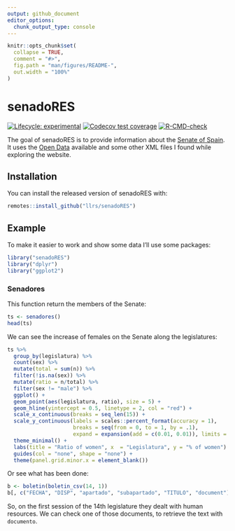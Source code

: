 ```yaml
---
output: github_document
editor_options: 
  chunk_output_type: console
---
```


<!-- README.md is generated from README.Rmd. Please edit that file -->

```r
knitr::opts_chunk$set(
  collapse = TRUE,
  comment = "#>",
  fig.path = "man/figures/README-",
  out.width = "100%"
)
```

# senadoRES

<!-- badges: start -->
[![Lifecycle: experimental](https://img.shields.io/badge/lifecycle-experimental-orange.svg)](https://www.tidyverse.org/lifecycle/#experimental)
[![Codecov test coverage](https://codecov.io/gh/rOpenSpain/senadoRES/branch/master/graph/badge.svg)](https://codecov.io/gh/rOpenSpain/senadoRES?branch=master)
[![R-CMD-check](https://github.com/rOpenSpain/senadoRES/actions/workflows/R-CMD-check.yaml/badge.svg)](https://github.com/rOpenSpain/senadoRES/actions/workflows/R-CMD-check.yaml)
<!-- badges: end -->

The goal of senadoRES is to provide information about the [Senate of Spain](https://en.wikipedia.org/wiki/Senate_of_Spain).
It uses the [Open Data](https://www.senado.es/web/relacionesciudadanos/datosabiertos/catalogodatos/index.html) available and some other XML files I found while exploring the website.

## Installation

You can install the released version of senadoRES with:


``` r
remotes::install_github("llrs/senadoRES")
```

## Example

To make it easier to work and show some data I'll use some packages:

```r
library("senadoRES")
library("dplyr")
library("ggplot2")
```

### Senadores

This function return the members of the Senate:

```r
ts <- senadores()
head(ts)
```


We can see the increase of females on the Senate along the legislatures:

```r
ts %>%
  group_by(legislatura) %>%
  count(sex) %>%
  mutate(total = sum(n)) %>%
  filter(!is.na(sex)) %>%
  mutate(ratio = n/total) %>%
  filter(sex != "male") %>% 
  ggplot() +
  geom_point(aes(legislatura, ratio), size = 5) +
  geom_hline(yintercept = 0.5, linetype = 2, col = "red") +
  scale_x_continuous(breaks = seq_len(15)) +
  scale_y_continuous(labels = scales::percent_format(accuracy = 1), 
                     breaks = seq(from = 0, to = 1, by = .1),
                     expand = expansion(add = c(0.01, 0.01)), limits = c(0, NA)) +
  theme_minimal() +
  labs(title = "Ratio of women", x  = "Legislatura", y = "% of women") +
  guides(col = "none", shape = "none") +
  theme(panel.grid.minor.x = element_blank())
```

Or see what has been done:

```r
b <- boletin(boletin_csv(14, 1))
b[, c("FECHA", "DISP", "apartado", "subapartado", "TITULO", "document")]
```

So, on the first session of the 14th legislature they dealt with human resources.
We can check one of those documents, to retrieve the text with `documento`.

